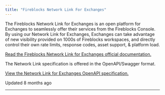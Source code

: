 ```yaml
---
title: "Fireblocks Network Link For Exchanges"
---
```


The Fireblocks Network Link for Exchanges is an open platform for Exchanges to seamlessly offer their services from the Fireblocks Console. By using our Network Link for Exchanges, Exchanges can take advantage of new visibility provided on 1000s of Fireblocks workspaces, and directly control their own rate limits, response codes, asset support, & platform load.

[Read the Fireblocks Network Link for Exchanges official documentation.](https://fireblocks.github.io/fireblocks-network-link/)

The Network Link specification is offered in the OpenAPI/Swagger format.

[View the Network Link for Exchanges OpenAPI specification.](https://github.com/fireblocks/fireblocks-network-link)

Updated 8 months ago

* * *